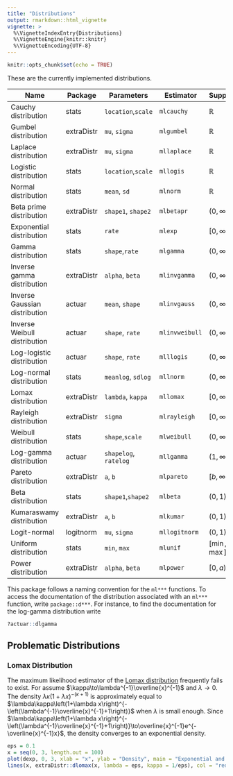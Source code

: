 ```yaml
---
title: "Distributions"
output: rmarkdown::html_vignette
vignette: >
  %\VignetteIndexEntry{Distributions}
  %\VignetteEngine{knitr::knitr}
  %\VignetteEncoding{UTF-8}
---
```


```r
knitr::opts_chunk$set(echo = TRUE)
```

These are the currently implemented distributions. 

| Name                          | Package    | Parameters            | Estimator      | Support        | 
| ----------------------------- | ---------- | --------------------- | -------------- | -------------- | 
| Cauchy distribution            | stats      | `location`,`scale`    | `mlcauchy`     | $\mathbb{R}$   | 
| Gumbel distribution           | extraDistr | `mu`, `sigma`         | `mlgumbel`     | $\mathbb{R}$   | 
| Laplace distribution          | extraDistr | `mu`, `sigma`         | `mllaplace`    | $\mathbb{R}$   | 
| Logistic distribution          | stats      | `location`,`scale`    | `mllogis`      | $\mathbb{R}$   | 
| Normal distribution           | stats      | `mean`, `sd`          | `mlnorm`       | $\mathbb{R}$   | 
| Beta prime distribution       | extraDistr | `shape1`, `shape2`    | `mlbetapr`     | $(0, \infty)$  |
| Exponential distribution      | stats      | `rate`                | `mlexp`        | $[0, \infty)$  | 
| Gamma distribution            | stats      | `shape`,`rate`        | `mlgamma`      | $(0, \infty)$  | 
| Inverse gamma distribution    | extraDistr | `alpha`, `beta`       | `mlinvgamma`   | $(0, \infty)$  |
| Inverse Gaussian distribution | actuar     | `mean`, `shape`       | `mlinvgauss`   | $(0, \infty)$  |
| Inverse Weibull distribution  | actuar     | `shape`, `rate`       | `mlinvweibull` | $(0, \infty)$  |
| Log-logistic distribution     | actuar     | `shape`, `rate`       | `mlllogis`     | $(0, \infty)$  |
| Log-normal distribution       | stats      | `meanlog`, `sdlog`    | `mllnorm`      | $(0, \infty)$  |
| Lomax distribution            | extraDistr | `lambda`, `kappa`     | `mllomax`      | $[0, \infty)$  | 
| Rayleigh distribution         | extraDistr | `sigma`               | `mlrayleigh`   | $[0, \infty)$  | 
| Weibull distribution          | stats      | `shape`,`scale`       | `mlweibull`    | $(0, \infty)$  |
| Log-gamma distribution        | actuar     | `shapelog`, `ratelog` | `mllgamma`     | $(1, \infty)$  |
| Pareto distribution           | extraDistr | `a`, `b`              | `mlpareto`     | $[b, \infty)$  |
| Beta distribution              | stats      | `shape1`,`shape2`     | `mlbeta`       | $(0, 1)$       |
| Kumaraswamy distribution      | extraDistr | `a`, `b`              | `mlkumar`      | $(0, 1)$       |
| Logit-normal                  | logitnorm  | `mu`, `sigma`         | `mllogitnorm`  | $(0, 1)$       |
| Uniform distribution          | stats      | `min`, `max`          | `mlunif`       | $[\min, \max]$ |
| Power distribution            | extraDistr | `alpha`, `beta`       | `mlpower`      | $[0, a)$       |

This package follows a naming convention for the `ml***` functions. To access the
documentation of the distribution associated with an `ml***` function, write `package::d***`. 
For instance, to find the documentation for the log-gamma distribution write

```r
?actuar::dlgamma
```

## Problematic Distributions
### Lomax Distribution
The maximum likelihood estimator of the [Lomax distribution](https://en.wikipedia.org/wiki/Lomax_distribution) frequently fails to 
exist. For assume $\kappa\to\lambda^{-1}\overline{x}^{-1}$ and $\lambda\to0$. The density $\lambda\kappa\left(1+\lambda x\right)^{-\left(\kappa+1\right)}$
is approximately equal to $\lambda\kappa\left(1+\lambda x\right)^{-\left(\lambda^{-1}\overline{x}^{-1}+1\right)}$
when $\lambda$ is small enough. Since $\lambda\kappa\left(1+\lambda x\right)^{-\left(\lambda^{-1}\overline{x}^{-1}+1\right)}\to\overline{x}^{-1}e^{-\overline{x}^{-1}x}$,
the density converges to an exponential density. 

```r
eps = 0.1
x = seq(0, 3, length.out = 100)
plot(dexp, 0, 3, xlab = "x", ylab = "Density", main = "Exponential and Lomax")
lines(x, extraDistr::dlomax(x, lambda = eps, kappa = 1/eps), col = "red")
```